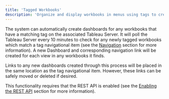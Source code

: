 ---
title: 'Tagged Workbooks'
description: 'Organize and display workbooks in menus using tags to create dynamic, categorized content navigation.'
---

The system can automatically create dashboards for any workbooks that have a matching tag on the associated Tableau Server.
It will poll the Tableau Server every 10 minutes to check for any newly tagged workbooks which match a tag navigational
item (see the [Navigation](https://curator.interworks.com/page/kb/site-content-designmenus/managing-menus/1154) section
for more information). A new Dashboard and corresponding navigation link will be created for each view in any workbooks
it finds.

Links to any new dashboards created through this process will be placed in the same location as the tag navigational item.
However, these links can be safely moved or deleted if desired.

This functionality requires that the REST API is enabled
(see the [Enabling the REST API](https://curator.interworks.com/page/kb/setuptableau_connection/rest_api_integration/1089)
section for more information).
